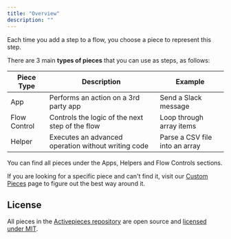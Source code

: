 ```yaml
---
title: "Overview"
description: ""
---
```


Each time you add a step to a flow, you choose a piece to represent this step.

There are 3 main **types of pieces** that you can use as steps, as follows:

| Piece Type | Description | Example |
| - | - | - |
| App | Performs an action on a 3rd party app | Send a Slack message |
| Flow Control | Controls the logic of the next step of the flow | Loop through array items |
| Helper | Executes an advanced operation without writing code | Parse a CSV file into an array |

You can find all pieces under the Apps, Helpers and Flow Controls sections.

If you are looking for a specific piece and can't find it, visit our [Custom Pieces](./custom-pieces) page to figure out the best way around it.

## License

All pieces in the [Activepieces repository](https://www.github.com/activepieces/activepieces) are open source and [licensed under MIT](/license).